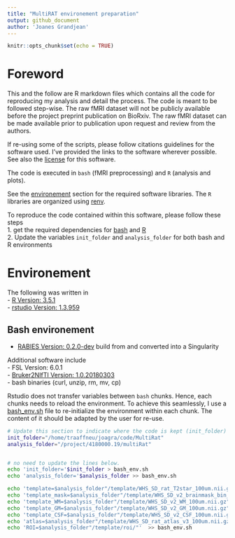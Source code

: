 ```yaml
---
title: "MultiRAT environement preparation"
output: github_document
author: 'Joanes Grandjean'
---
```


```r
knitr::opts_chunk$set(echo = TRUE)
```

# Foreword
This and the follow are R markdown files which contains all the code for reproducing my analysis and detail the process.
The code is meant to be followed step-wise. The raw fMRI dataset will not be publicly available before the project preprint publication on BioRxiv. The raw fMRI dataset can be made available prior to publication upon request and review from the authors. 

If re-using some of the scripts, please follow citations guidelines for the software used. I've provided the links to the software wherever possible. See also the [license](LICENSE.md) for this software.  

The code is executed in `bash` (fMRI preprocessing) and `R` (analysis and plots).

See the [environement](#Environement) section for the required software libraries. The `R` libraries are organized using [renv](https://rstudio.github.io/renv/).

To reproduce the code contained within this software, please follow these steps  
1. get the required dependencies for [bash](#Bash_environement) and [R](#R_environement)  
2. Update the variables `init_folder` and `analysis_folder` for both bash and R environments   

# Environement
The following was written in  
- [R Version: 3.5.1](https://cran.r-project.org/)  
- [rstudio Version: 1.3.959](https://rstudio.com/)  

## Bash environement
- [RABIES Version: 0.2.0-dev](https://github.com/CoBrALab/RABIES) build from  and converted into a Singularity  

Additional software include  
- FSL Version: 6.0.1  
- [Bruker2NIfTI Version: 1.0.20180303](https://github.com/neurolabusc/Bru2Nii)  
- bash binaries (curl, unzip, rm, mv, cp)  

Rstudio does not transfer variables between `bash` chunks. Hence, each chunks needs to reload the environment. To achieve this seamlessly, I use a [bash_env.sh](bash_env.sh) file to re-initialize the environment within each chunk. The content of it should be adapted by the user for re-use. 

```bash

# Update this section to indicate where the code is kept (init_folder) and where the analysis is performed/stored (analysis_folder). 
init_folder="/home/traaffneu/joagra/code/MultiRat"
analysis_folder="/project/4180000.19/multiRat"


# no need to update the lines below. 
echo 'init_folder='$init_folder > bash_env.sh
echo 'analysis_folder='$analysis_folder >> bash_env.sh

echo 'template=$analysis_folder"/template/WHS_SD_rat_T2star_100um.nii.gz"'  >> bash_env.sh
echo 'template_mask=$analysis_folder"/template/WHS_SD_v2_brainmask_bin_100um.nii.gz"' >> bash_env.sh
echo 'template_WM=$analysis_folder"/template/WHS_SD_v2_WM_100um.nii.gz"' >> bash_env.sh
echo 'template_GM=$analysis_folder"/template/WHS_SD_v2_GM_100um.nii.gz"' >> bash_env.sh
echo 'template_CSF=$analysis_folder"/template/WHS_SD_v2_CSF_100um.nii.gz"' >> bash_env.sh
echo 'atlas=$analysis_folder"/template/WHS_SD_rat_atlas_v3_100um.nii.gz"'  >> bash_env.sh
echo 'ROI=$analysis_folder"/template/roi/"'  >> bash_env.sh

```
